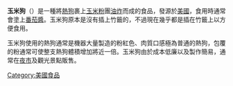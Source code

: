 {{noteTA
| G1 = Food
}}
{{Infobox Prepared Food
| name             = 玉米狗
| image            = [[Image:Corn_dog_001.jpg|200px]]
| caption          = 
| alternate_name   = 美式[[熱狗|熱狗]]
| country          = 美國
| region           = 
| creator          = 多個國家
| course           = 
| served           = 熱食
| main_ingredient  =  [[香腸|香腸]] <br> [[玉米粉|玉米粉]]麵糊
| variations       = 多樣
| calories         = 
| other            = 
}}

'''玉米狗'''（{{lang-en|Corn dog}}）是一種將[[熱狗|熱狗]]裹上[[玉米澱粉|玉米粉]]團[[油炸|油炸]]而成的食品，發源於[[美國|美國]]，食用時通常會塗上[[番茄醬|番茄醬]]。玉米狗原本是沒有插上竹籤的，不過現在幾乎都是插在竹籤上以方便食用。

玉米狗使用的熱狗通常是機器大量製造的粉紅色、肉質口感極為普通的熱狗，包覆的粉通常可使整支熱狗體積增加將近一倍。玉米狗由於成本低廉以及製作簡易，通常在[[夜市|夜市]]及觀光景點販售。

{{Food-stub}}

[[Category:美國食品|Category:美國食品]]